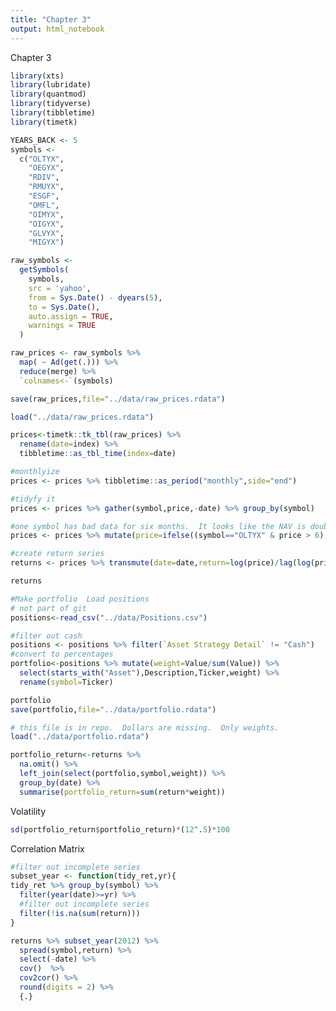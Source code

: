 ```yaml
---
title: "Chapter 3"
output: html_notebook
---
```

Chapter 3
```r
library(xts)
library(lubridate)
library(quantmod)
library(tidyverse)
library(tibbletime)
library(timetk)

YEARS_BACK <- 5
symbols <-
  c("OLTYX",
    "OEGYX",
    "RDIV",
    "RMUYX",
    "ESGF",
    "OMFL",
    "OIMYX",
    "OIGYX",
    "GLVYX",
    "MIGYX")
```

```r

raw_symbols <-
  getSymbols(
    symbols,
    src = 'yahoo',
    from = Sys.Date() - dyears(5),
    to = Sys.Date(),
    auto.assign = TRUE,
    warnings = TRUE
  )

raw_prices <- raw_symbols %>%
  map( ~ Ad(get(.))) %>%
  reduce(merge) %>%
  `colnames<-`(symbols)

save(raw_prices,file="../data/raw_prices.rdata")
```

```r

load("../data/raw_prices.rdata")
```

```r
prices<-timetk::tk_tbl(raw_prices) %>%
  rename(date=index) %>% 
  tibbletime::as_tbl_time(index=date) 

#monthlyize
prices <- prices %>% tibbletime::as_period("monthly",side="end")

#tidyfy it
prices <- prices %>% gather(symbol,price,-date) %>% group_by(symbol)

#one symbol has bad data for six months.  It looks like the NAV is doubled. Fix.
prices <- prices %>% mutate(price=ifelse((symbol=="OLTYX" & price > 6),price/2,price))

#create return series
returns <- prices %>% transmute(date=date,return=log(price)/lag(log(price))-1) %>% slice(-1)

returns
```


```r
#Make portfolio  Load positions
# not part of git
positions<-read_csv("../data/Positions.csv")

#filter out cash
positions <- positions %>% filter(`Asset Strategy Detail` != "Cash")
#convert to percentages
portfolio<-positions %>% mutate(weight=Value/sum(Value)) %>%
  select(starts_with("Asset"),Description,Ticker,weight) %>% 
  rename(symbol=Ticker)

portfolio
save(portfolio,file="../data/portfolio.rdata")
```

```r
# this file is in repo.  Dollars are missing.  Only weights.
load("../data/portfolio.rdata")

portfolio_return<-returns %>% 
  na.omit() %>% 
  left_join(select(portfolio,symbol,weight)) %>% 
  group_by(date) %>% 
  summarise(portfolio_return=sum(return*weight))
```
Volatility
```r
sd(portfolio_return$portfolio_return)*(12^.5)*100
```


Correlation Matrix
```r
#filter out incomplete series
subset_year <- function(tidy_ret,yr){
tidy_ret %>% group_by(symbol) %>% 
  filter(year(date)>=yr) %>% 
  #filter out incomplete series
  filter(!is.na(sum(return)))
}

returns %>% subset_year(2012) %>% 
  spread(symbol,return) %>% 
  select(-date) %>% 
  cov()  %>% 
  cov2cor() %>% 
  round(digits = 2) %>% 
  {.}
```

